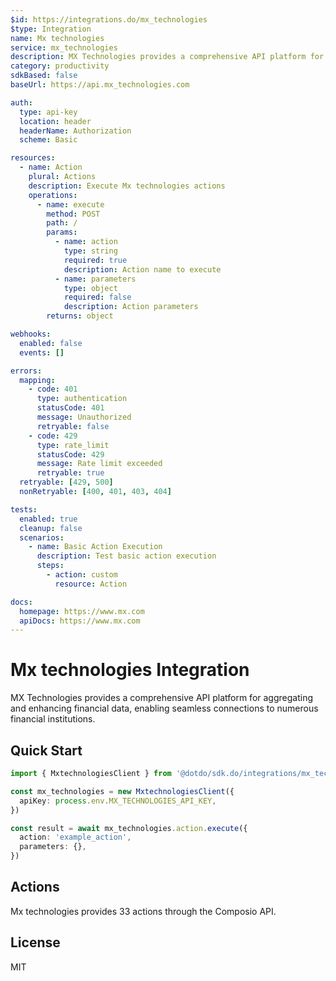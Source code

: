 ```yaml
---
$id: https://integrations.do/mx_technologies
$type: Integration
name: Mx technologies
service: mx_technologies
description: MX Technologies provides a comprehensive API platform for aggregating and enhancing financial data, enabling seamless connections to numerous financial institutions.
category: productivity
sdkBased: false
baseUrl: https://api.mx_technologies.com

auth:
  type: api-key
  location: header
  headerName: Authorization
  scheme: Basic

resources:
  - name: Action
    plural: Actions
    description: Execute Mx technologies actions
    operations:
      - name: execute
        method: POST
        path: /
        params:
          - name: action
            type: string
            required: true
            description: Action name to execute
          - name: parameters
            type: object
            required: false
            description: Action parameters
        returns: object

webhooks:
  enabled: false
  events: []

errors:
  mapping:
    - code: 401
      type: authentication
      statusCode: 401
      message: Unauthorized
      retryable: false
    - code: 429
      type: rate_limit
      statusCode: 429
      message: Rate limit exceeded
      retryable: true
  retryable: [429, 500]
  nonRetryable: [400, 401, 403, 404]

tests:
  enabled: true
  cleanup: false
  scenarios:
    - name: Basic Action Execution
      description: Test basic action execution
      steps:
        - action: custom
          resource: Action

docs:
  homepage: https://www.mx.com
  apiDocs: https://www.mx.com
---
```


# Mx technologies Integration

MX Technologies provides a comprehensive API platform for aggregating and enhancing financial data, enabling seamless connections to numerous financial institutions.

## Quick Start

```typescript
import { MxtechnologiesClient } from '@dotdo/sdk.do/integrations/mx_technologies'

const mx_technologies = new MxtechnologiesClient({
  apiKey: process.env.MX_TECHNOLOGIES_API_KEY,
})

const result = await mx_technologies.action.execute({
  action: 'example_action',
  parameters: {},
})
```

## Actions

Mx technologies provides 33 actions through the Composio API.

## License

MIT
